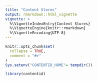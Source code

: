 ```yaml
---
title: "Content Stores"
output: rmarkdown::html_vignette
vignette: >
  %\VignetteIndexEntry{Content Stores}
  %\VignetteEngine{knitr::rmarkdown}
  %\VignetteEncoding{UTF-8}
---
```


```r
knitr::opts_chunk$set(
  collapse = TRUE,
  comment = "#>"
)
Sys.setenv("CONTENTID_HOME"= tempdir())

```

```r
library(contentid)
```
